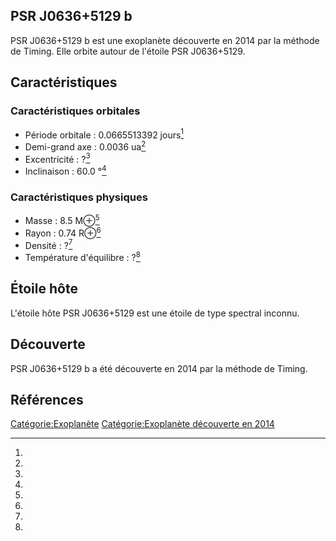 == PSR J0636+5129	b ==

{{Infobox Exoplanète
| nom = PSR J0636+5129	b
| image = 
| légende = 
| étoile = PSR J0636+5129
| constellation = 
| ascension_droite = 
| déclinaison = 
| distance = ?
| type_spectral = ?
| masse = 8.5 M⊕<ref></ref>
| rayon = 0.74 R⊕<ref></ref>
| densité = ?<ref></ref>
| gravité = ?<ref></ref>
| température = ?<ref></ref>
| période = 0.0665513392 j<ref></ref>
| demi_grand_axe = 0.0036 ua<ref></ref>
| excentricité = ?<ref></ref>
| inclinaison = 60.0 °<ref></ref>
| méthode_découverte = Timing
| date_découverte = 2014
| statut = Confirmée
}}

PSR J0636+5129	b est une exoplanète découverte en 2014 par la méthode de Timing. Elle orbite autour de l'étoile PSR J0636+5129.

== Caractéristiques ==

=== Caractéristiques orbitales ===
* Période orbitale : 0.0665513392 jours<ref></ref>
* Demi-grand axe : 0.0036 ua<ref></ref>
* Excentricité : ?<ref></ref>
* Inclinaison : 60.0 °<ref></ref>

=== Caractéristiques physiques ===
* Masse : 8.5 M⊕<ref></ref>
* Rayon : 0.74 R⊕<ref></ref>
* Densité : ?<ref></ref>
* Température d'équilibre : ?<ref></ref>

== Étoile hôte ==

{{Infobox Étoile
| nom = PSR J0636+5129
| image = 
| légende = 
| constellation = 
| ascension_droite = 
| déclinaison = 
| distance = ?
| type_spectral = ?
| magnitude_absolue = 
| magnitude_apparente = 
| masse = ?<ref></ref>
| rayon = ?<ref></ref>
| température = ?<ref></ref>
| métallicité = ?<ref></ref>
| âge = ?<ref></ref>
}}

L'étoile hôte PSR J0636+5129 est une étoile de type spectral inconnu.

== Découverte ==

PSR J0636+5129	b a été découverte en 2014 par la méthode de Timing.

== Références ==
<references />

[[Catégorie:Exoplanète]]
[[Catégorie:Exoplanète découverte en 2014]]
